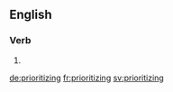 ==English==

===Verb===
{{head|en|present participle}}

# {{present participle of|prioritize|lang=en}}

[[de:prioritizing]]
[[fr:prioritizing]]
[[sv:prioritizing]]